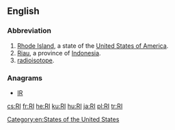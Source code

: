 {{also|ri|R.I.|ri-|rí|rì|rî|-ri}}
==English==

===Abbreviation===
{{rfc-header|Abbreviation}}
{{head|en|abbreviation}}

# [[Rhode Island]], a state of the [[United States of America]].
# [[Riau]], a province of [[Indonesia]].
# [[radioisotope]].

===Anagrams===
* [[IR#English|IR]]

[[Category:en:States of the United States]]

[[cs:RI]]
[[fr:RI]]
[[he:RI]]
[[ku:RI]]
[[hu:RI]]
[[ja:RI]]
[[pl:RI]]
[[tr:RI]]